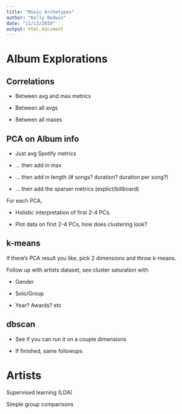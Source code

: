 ```yaml
---
title: "Music Archetypes"
author: "Kelly Bodwin"
date: "11/13/2019"
output: html_document
---
```


# Album Explorations

## Correlations

* Between avg and max metrics

* Between all avgs

* Between all maxes

## PCA on Album info

* Just avg Spotify metrics

* ... then add in max

* ... then add in length (# songs? duration? duration per song?)

* ... then add the sparser metrics (explict/billboard)

For each PCA, 

* Holistic interpretation of first 2-4 PCs.  

* Plot data on first 2-4 PCs, how does clustering look?

## k-means

If there's PCA result you like, pick 2 dimensions and throw k-means.

Follow up with artists dataset, see cluster saturation with

* Gender

* Solo/Group

* Year?  Awards?  etc

## dbscan

* See if you can run it on a couple dimensions

* If finished, same followups

# Artists

Supervised learning (LDA)

Simple group comparisons